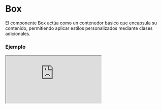 
# Box

El componente Box actúa como un contenedor básico que encapsula su contenido, permitiendo aplicar estilos personalizados mediante clases adicionales.

### Ejemplo

<Iframe src="https://fenextjs-component-storybook.vercel.app/iframe.html?args=&id=box--index&viewMode=story" />

### Importacion

Para importar el componente Box, se puede hacer desde fenextjs

```tsx copy
import { Box } from "fenextjs";
```

### Parametros

| Parametro | Tipo | Requerido | Default | Descripcion |
| --------- | ---- | --------- | ------- | ----------- |
| children | ReactNode | sí |  | El contenido que se renderizará dentro del componente Box. |
| className | string | no | "" | Clase personalizada para el componente Box. |

### Storybook

Para ver el storybook del componente lo puede hacer con este [link](https://fenextjs-component-storybook.vercel.app/?path=/story/box--index)

### Usos

- Básico

```tsx copy
<Box>Este es un contenedor básico</Box>
```

- Box con clase personalizada

```tsx copy
<Box className="custom-class">Contenido con clase personalizada</Box>
```

